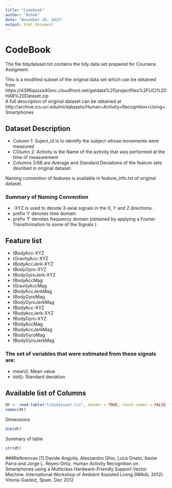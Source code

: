 ```yaml
---
title: "Codebook"
author: "Ashok"
date: "November 20, 2015"
output: html_document
---
```


# CodeBook

The file tidydataset.txt contains the tidy data set prepared for Coursera Assigment.  
  
This is a modified subset of the original data set which can be obtained from 
https://d396qusza40orc.cloudfront.net/getdata%2Fprojectfiles%2FUCI%20HAR%20Dataset.zip  
A full description of original dataset can be obtained at 
http://archive.ics.uci.edu/ml/datasets/Human+Activity+Recognition+Using+Smartphones 


## Dataset Description  

* Column 1: Suject_id is to identify the subject whose movements were measured
* COlumn 2: Activity is the Name of the activity that was performed at the time of measurement
* Columns 3:68 are Average and Standard Deviations of the feature sets desribed in original dataset.
  
  
Naming convention of features is available in feature_info.txt of original dataset.  
  
### Summary of Naming Convention  
* -XYZ is used to denote 3-axial signals in the X, Y and Z directions.
* prefix 't' denotes time domain
* prefix 'f' denotes frequency domain (obtained by applying a Fourier Transformation to some of the Signals )


## Feature list
  
* tBodyAcc-XYZ
* tGravityAcc-XYZ
* tBodyAccJerk-XYZ
* tBodyGyro-XYZ
* tBodyGyroJerk-XYZ
* tBodyAccMag
* tGravityAccMag
* tBodyAccJerkMag
* tBodyGyroMag
* tBodyGyroJerkMag
* fBodyAcc-XYZ
* fBodyAccJerk-XYZ
* fBodyGyro-XYZ
* fBodyAccMag
* fBodyAccJerkMag
* fBodyGyroMag
* fBodyGyroJerkMag

### The set of variables that were estimated from these signals are: 

* mean(): Mean value
* std(): Standard deviation

## Available list of Columns
```r
dt <- read.table("tidydataset.txt", header = TRUE, check.names = FALSE)
names(dt)
```


Dimensions
```r
dim(dt)
```


  Summary of table
```r
str(dt)
```


###References
[1] Davide Anguita, Alessandro Ghio, Luca Oneto, Xavier Parra and Jorge L. Reyes-Ortiz. Human Activity Recognition on Smartphones using a Multiclass Hardware-Friendly Support Vector Machine. International Workshop of Ambient Assisted Living (IWAAL 2012). Vitoria-Gasteiz, Spain. Dec 2012